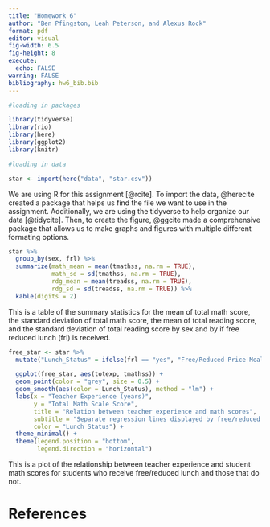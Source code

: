 ```yaml
---
title: "Homework 6"
author: "Ben Pfingston, Leah Peterson, and Alexus Rock"
format: pdf
editor: visual
fig-width: 6.5
fig-height: 8
execute:
  echo: FALSE
warning: FALSE
bibliography: hw6_bib.bib
---
```


```r
#loading in packages

library(tidyverse)
library(rio)
library(here)
library(ggplot2)
library(knitr)
```

```r
#loading in data

star <- import(here("data", "star.csv"))
```

We are using R for this assignment [@rcite]. To import the data, @herecite created a package that helps us find the file we want to use in the assignment. Additionally, we are using the tidyverse to help organize our data [@tidycite]. Then, to create the figure, @ggcite made a comprehensive package that allows us to make graphs and figures with multiple different formating options.

\newpage

```r
star %>% 
  group_by(sex, frl) %>% 
  summarize(math_mean = mean(tmathss, na.rm = TRUE),
            math_sd = sd(tmathss, na.rm = TRUE),
            rdg_mean = mean(treadss, na.rm = TRUE),
            rdg_sd = sd(treadss, na.rm = TRUE)) %>% 
  kable(digits = 2)


```

This is a table of the summary statistics for the mean of total math score, the standard deviation of total math score, the mean of total reading score, and the standard deviation of total reading score by sex and by if free reduced lunch (frl) is received.

\newpage

```r

free_star <- star %>%
  mutate("Lunch_Status" = ifelse(frl == "yes", "Free/Reduced Price Meals", "Paid Meals"))

  ggplot(free_star, aes(totexp, tmathss)) +
  geom_point(color = "grey", size = 0.5) +
  geom_smooth(aes(color = Lunch_Status), method = "lm") +
  labs(x = "Teacher Experience (years)",
       y = "Total Math Scale Score",
       title = "Relation between teacher experience and math scores",
       subtitle = "Separate regression lines displayed by free/reduced lunch price status",
       color = "Lunch Status") +
  theme_minimal() +
  theme(legend.position = "bottom",
        legend.direction = "horizontal")

```

This is a plot of the relationship between teacher experience and student math scores for students who receive free/reduced lunch and those that do not.

\newpage

# References
